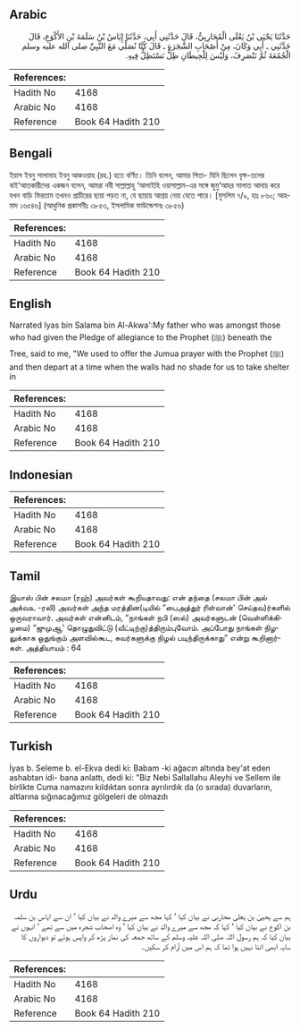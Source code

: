 ## Arabic


<div dir="rtl" lang="ar" style={{fontSize:'larger',backgroundColor:'#f8f9fa',padding:20}}>
حَدَّثَنَا يَحْيَى بْنُ يَعْلَى الْمُحَارِبِيُّ، قَالَ حَدَّثَنِي أَبِي، حَدَّثَنَا إِيَاسُ بْنُ سَلَمَةَ بْنِ الأَكْوَعِ، قَالَ حَدَّثَنِي ـ أَبِي وَكَانَ، مِنْ أَصْحَابِ الشَّجَرَةِ ـ قَالَ كُنَّا نُصَلِّي مَعَ النَّبِيِّ صلى الله عليه وسلم الْجُمُعَةَ ثُمَّ نَنْصَرِفُ، وَلَيْسَ لِلْحِيطَانِ ظِلٌّ نَسْتَظِلُّ فِيهِ‏.‏
</div>
<div style={{backgroundColor:'#f8f9fa',padding:20, marginBottom: 10}}><table> <thead> <tr> <th>References:</th> <th></th> </tr> </thead> <tbody><tr><td>Hadith No</td><td>4168</td></tr><tr><td>Arabic No</td><td>4168</td></tr><tr><td>Reference</td><td>Book 64 Hadith 210</td></tr></tbody></table></div>

## Bengali


<div dir="ltr" lang="bn" style={{fontSize:'larger',backgroundColor:'#f8f9fa',padding:20}}>
ইয়াস ইবনু সালামাহ ইবনু আকওয়াহ (রহ.) হতে বর্ণিত। তিনি বলেন, আমার পিতা- যিনি ছিলেন বৃক্ষ-তলের বাই‘আতকারীদের একজন বলেন, আমরা নবী সাল্লাল্লাহু ‘আলাইহি ওয়াসাল্লাম-এর সঙ্গে জুমু‘আহর সালাত আদায় করে যখন বাড়ি ফিরতাম তখনও প্রাচীরের ছায়া পড়ত না, যে ছায়ায় আশ্রয় নেয়া যেতে পারে। [মুসলিম ৭/৯, হাঃ ৮৬০; আহমাদ ১৬৫৪৬] (আধুনিক প্রকাশনীঃ ৩৮৫৩, ইসলামিক ফাউন্ডেশনঃ ৩৮৫৬)
</div>
<div style={{backgroundColor:'#f8f9fa',padding:20, marginBottom: 10}}><table> <thead> <tr> <th>References:</th> <th></th> </tr> </thead> <tbody><tr><td>Hadith No</td><td>4168</td></tr><tr><td>Arabic No</td><td>4168</td></tr><tr><td>Reference</td><td>Book 64 Hadith 210</td></tr></tbody></table></div>

## English


<div dir="ltr" lang="en" style={{fontSize:'larger',backgroundColor:'#f8f9fa',padding:20}}>
Narrated Iyas bin Salama bin Al-Akwa':My father who was amongst those who had given the Pledge of allegiance to the Prophet (ﷺ) beneath the Tree, said to me, "We used to offer the Jumua prayer with the Prophet (ﷺ) and then depart at a time when the walls had no shade for us to take shelter in
</div>
<div style={{backgroundColor:'#f8f9fa',padding:20, marginBottom: 10}}><table> <thead> <tr> <th>References:</th> <th></th> </tr> </thead> <tbody><tr><td>Hadith No</td><td>4168</td></tr><tr><td>Arabic No</td><td>4168</td></tr><tr><td>Reference</td><td>Book 64 Hadith 210</td></tr></tbody></table></div>

## Indonesian


<div dir="ltr" lang="id" style={{fontSize:'larger',backgroundColor:'#f8f9fa',padding:20}}>

</div>
<div style={{backgroundColor:'#f8f9fa',padding:20, marginBottom: 10}}><table> <thead> <tr> <th>References:</th> <th></th> </tr> </thead> <tbody><tr><td>Hadith No</td><td>4168</td></tr><tr><td>Arabic No</td><td>4168</td></tr><tr><td>Reference</td><td>Book 64 Hadith 210</td></tr></tbody></table></div>

## Tamil


<div dir="ltr" lang="ta" style={{fontSize:'larger',backgroundColor:'#f8f9fa',padding:20}}>
இயாஸ் பின் சலமா (ரஹ்) அவர்கள் கூறியதாவது: என் தந்தை (சலமா பின் அல் அக்வஉ -ரலி) அவர்கள் அந்த மரத்தின(டியில் “பைஅத்துர் ரிள்வான்' செய்தவ)ர்களில் ஒருவராவார். அவர்கள் என்னிடம், “நாங்கள் நபி (ஸல்) அவர்களுடன் (வெள்ளிக்கிழமை) “ஜுமுஆ' தொழுதுவிட்டு (வீட்டிற்கு)த்திரும்புவோம். அப்போது நாங்கள் நிழலுக்காக ஒதுங்கும் அளவில்கூட, சுவர்களுக்கு நிழல் படிந்திருக்காது” என்று கூறினார்கள். அத்தியாயம் : 64
</div>
<div style={{backgroundColor:'#f8f9fa',padding:20, marginBottom: 10}}><table> <thead> <tr> <th>References:</th> <th></th> </tr> </thead> <tbody><tr><td>Hadith No</td><td>4168</td></tr><tr><td>Arabic No</td><td>4168</td></tr><tr><td>Reference</td><td>Book 64 Hadith 210</td></tr></tbody></table></div>

## Turkish


<div dir="ltr" lang="tr" style={{fontSize:'larger',backgroundColor:'#f8f9fa',padding:20}}>
İyas b. Seleme b. el-Ekva dedi ki: Babam -ki ağacın altında bey'at eden ashabtan idi- bana anlattı, dedi ki: "Biz Nebi Sallallahu Aleyhi ve Sellem ile birlikte Cuma namazını kıldıktan sonra ayrılırdık da (o sırada) duvarların, altlarına sığınacağımız gölgeleri de olmazdı
</div>
<div style={{backgroundColor:'#f8f9fa',padding:20, marginBottom: 10}}><table> <thead> <tr> <th>References:</th> <th></th> </tr> </thead> <tbody><tr><td>Hadith No</td><td>4168</td></tr><tr><td>Arabic No</td><td>4168</td></tr><tr><td>Reference</td><td>Book 64 Hadith 210</td></tr></tbody></table></div>

## Urdu


<div dir="rtl" lang="ur" style={{fontSize:'larger',backgroundColor:'#f8f9fa',padding:20}}>
ہم سے یحییٰ بن یعلیٰ محاربی نے بیان کیا ‘ کہا مجھ سے میرے والد نے بیان کیا ‘ ان سے ایاس بن سلمہ بن اکوع نے بیان کیا ‘ کہا کہ مجھ سے میرے والد نے بیان کیا ‘ وہ اصحاب شجرہ میں سے تھے ‘ انہوں نے بیان کیا کہ ہم رسول اللہ صلی اللہ علیہ وسلم کے ساتھ جمعہ کی نماز پڑھ کر واپس ہوئے تو دیواروں کا سایہ ابھی اتنا نہیں ہوا تھا کہ ہم اس میں آرام کر سکیں۔
</div>
<div style={{backgroundColor:'#f8f9fa',padding:20, marginBottom: 10}}><table> <thead> <tr> <th>References:</th> <th></th> </tr> </thead> <tbody><tr><td>Hadith No</td><td>4168</td></tr><tr><td>Arabic No</td><td>4168</td></tr><tr><td>Reference</td><td>Book 64 Hadith 210</td></tr></tbody></table></div>